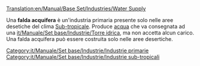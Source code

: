 [[Translation:en/Manual/Base Set/Industries/Water Supply]]

{{it/Manuale/Set base/Industrie/MenuInd|immagine=en/Manual/Base Set/Industries/Watersupply.png
|name=Falda acquifera
|clima=[[it/Manuale/Clima#sub-tropicale|Sub-tropicale]]
|richiede=Nulla
|produce=[[it/Manuale/Set base/Carichi/Acqua]]
}}

Una '''falda acquifera''' è un'industria primaria presente solo nelle aree desetiche del clima [[it/Manuale/Clima#sub-tropicale|Sub-tropicale]]. Produce [[it/Manuale/Set base/Carichi/Acqua|acqua]] che va consegnata ad una [[it/Manuale/Set base/Industrie/Torre idrica]], ma non accetta alcun carico. Una falda acquifera può essere costruita solo nelle aree desertiche.

{{it/Manuale/Set base/Industrie/Navbox Industrie}}

[[Category:it/Manuale/Set base/Industrie/Industrie primarie]]
[[Category:it/Manuale/Set base/Industrie/Industrie sub-tropicali]]